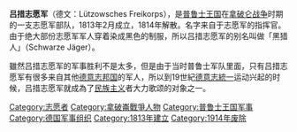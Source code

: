 {{unreferenced|time=2014-03-15T12:06:56+00:00}}
'''吕措志愿军'''（德文：Lützowsches Freikorps），是[[普鲁士王国|普鲁士王国]]在[[拿破仑战争|拿破仑战争]]时期的一支志愿军部队，1813年2月成立，1814年解散。名字来自于志愿军的指挥官{{link-en|路德維希·阿道夫·威廉·冯·吕措男爵|Ludwig Adolf Wilhelm von Lützow}}。由于绝大部份志愿军军人穿着染成黑色的制服，所以吕措志愿军的别名叫做「黑猎人」（Schwarze Jäger）。

雖然吕措志愿军的军事胜利不是太多，但是由于当时普鲁士军队里面，只有吕措志愿军有很多来自其他[[德意志邦国|德意志邦国]]的军人，所以到19世紀[[德意志統一|德意志統一]]运动兴起的时候，吕措志愿军就成為了[[民族主义|民族主义]]者大力歌颂的对象之一。
{{德意志統一}}
[[Category:志愿者|Category:志愿者]]
[[Category:拿破崙戰爭人物|Category:拿破崙戰爭人物]]
[[Category:普鲁士王国军事|Category:普鲁士王国军事]]
[[Category:德国军事组织|Category:德国军事组织]]
[[Category:1813年建立|Category:1813年建立]]
[[Category:1914年废除|Category:1914年废除]]